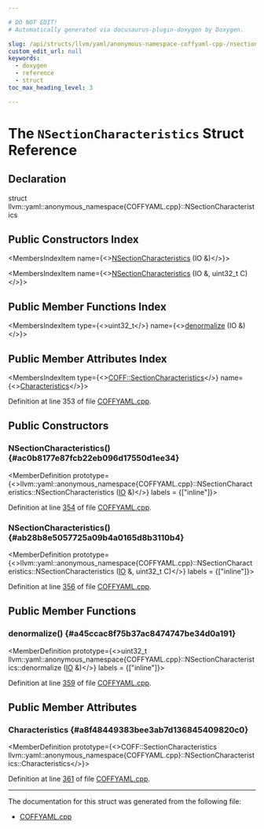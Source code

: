 ```yaml
---

# DO NOT EDIT!
# Automatically generated via docusaurus-plugin-doxygen by Doxygen.

slug: /api/structs/llvm/yaml/anonymous-namespace-coffyaml-cpp-/nsectioncharacteristics
custom_edit_url: null
keywords:
  - doxygen
  - reference
  - struct
toc_max_heading_level: 3

---
```





# The `NSectionCharacteristics` Struct Reference

<DoxygenPage pluginConfig={pluginConfig}>



## Declaration

<CodeBlock>struct llvm::yaml::anonymous_namespace{COFFYAML.cpp}::NSectionCharacteristics</CodeBlock>

## Public Constructors Index

<MembersIndex>

<MembersIndexItem
  name={<><a href="#ac0b8177e87fcb22eb096d17550d1ee34">NSectionCharacteristics</a> (IO &amp;)</>}>
</MembersIndexItem>

<MembersIndexItem
  name={<><a href="#ab28b8e5057725a09b4a0165d8b3110b4">NSectionCharacteristics</a> (IO &amp;, uint32&#95;t C)</>}>
</MembersIndexItem>

</MembersIndex>

## Public Member Functions Index

<MembersIndex>

<MembersIndexItem
  type={<>uint32&#95;t</>}
  name={<><a href="#a45ccac8f75b37ac8474747be34d0a191">denormalize</a> (IO &amp;)</>}>
</MembersIndexItem>

</MembersIndex>

## Public Member Attributes Index

<MembersIndex>

<MembersIndexItem
  type={<><a href="/docs/api/namespaces/llvm/coff/#a45c610228e069b0b3efbcbc1d5577f5a">COFF::SectionCharacteristics</a></>}
  name={<><a href="#a8f48449383bee3ab7d136845409820c0">Characteristics</a></>}>
</MembersIndexItem>

</MembersIndex>


Definition at line 353 of file <a href="/docs/api/files/lib/lib/objectyaml/coffyaml-cpp">COFFYAML.cpp</a>.

<SectionDefinition>

## Public Constructors

### NSectionCharacteristics() {#ac0b8177e87fcb22eb096d17550d1ee34}

<MemberDefinition
  prototype={<>llvm::yaml::anonymous&#95;namespace&#123;COFFYAML.cpp&#125;::NSectionCharacteristics::NSectionCharacteristics (<a href="/docs/api/classes/llvm/yaml/io">IO</a> &amp;)</>}
  labels = {["inline"]}>

Definition at line <a href="/docs/api/files/lib/lib/objectyaml/coffyaml-cpp/#l00354">354</a> of file <a href="/docs/api/files/lib/lib/objectyaml/coffyaml-cpp">COFFYAML.cpp</a>.
</MemberDefinition>

### NSectionCharacteristics() {#ab28b8e5057725a09b4a0165d8b3110b4}

<MemberDefinition
  prototype={<>llvm::yaml::anonymous&#95;namespace&#123;COFFYAML.cpp&#125;::NSectionCharacteristics::NSectionCharacteristics (<a href="/docs/api/classes/llvm/yaml/io">IO</a> &amp;, uint32&#95;t C)</>}
  labels = {["inline"]}>

Definition at line <a href="/docs/api/files/lib/lib/objectyaml/coffyaml-cpp/#l00356">356</a> of file <a href="/docs/api/files/lib/lib/objectyaml/coffyaml-cpp">COFFYAML.cpp</a>.
</MemberDefinition>

</SectionDefinition>

<SectionDefinition>

## Public Member Functions

### denormalize() {#a45ccac8f75b37ac8474747be34d0a191}

<MemberDefinition
  prototype={<>uint32&#95;t llvm::yaml::anonymous&#95;namespace&#123;COFFYAML.cpp&#125;::NSectionCharacteristics::denormalize (<a href="/docs/api/classes/llvm/yaml/io">IO</a> &amp;)</>}
  labels = {["inline"]}>

Definition at line <a href="/docs/api/files/lib/lib/objectyaml/coffyaml-cpp/#l00359">359</a> of file <a href="/docs/api/files/lib/lib/objectyaml/coffyaml-cpp">COFFYAML.cpp</a>.
</MemberDefinition>

</SectionDefinition>

<SectionDefinition>

## Public Member Attributes

### Characteristics {#a8f48449383bee3ab7d136845409820c0}

<MemberDefinition
  prototype={<>COFF::SectionCharacteristics llvm::yaml::anonymous&#95;namespace&#123;COFFYAML.cpp&#125;::NSectionCharacteristics::Characteristics</>}>

Definition at line <a href="/docs/api/files/lib/lib/objectyaml/coffyaml-cpp/#l00361">361</a> of file <a href="/docs/api/files/lib/lib/objectyaml/coffyaml-cpp">COFFYAML.cpp</a>.
</MemberDefinition>

</SectionDefinition>

<hr/>

The documentation for this struct was generated from the following file:

<ul>
<li><a href="/docs/api/files/lib/lib/objectyaml/coffyaml-cpp">COFFYAML.cpp</a></li>
</ul>

</DoxygenPage>
